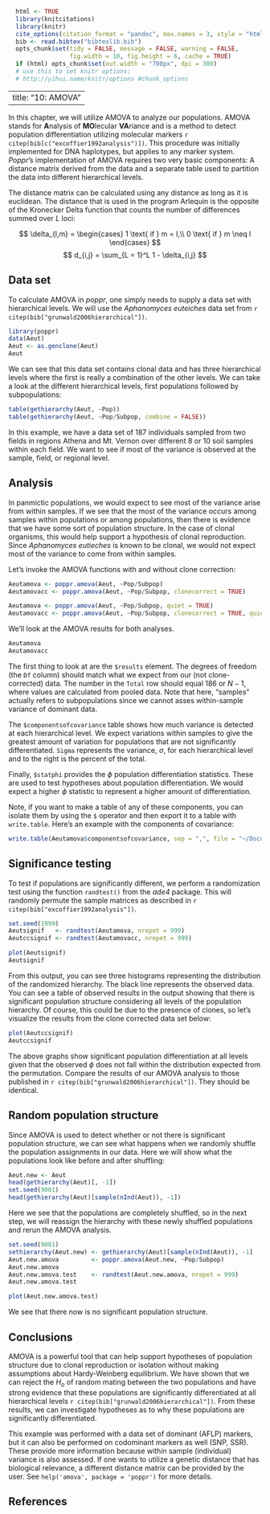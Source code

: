 ```r
  html <- TRUE
  library(knitcitations)
  library(knitr)
  cite_options(citation_format = "pandoc", max.names = 3, style = "html", hyperlink = "to.doc")
  bib <- read.bibtex("bibtexlib.bib")
  opts_chunk$set(tidy = FALSE, message = FALSE, warning = FALSE, 
                 fig.width = 10, fig.height = 6, cache = TRUE)
  if (html) opts_chunk$set(out.width = "700px", dpi = 300)
  # use this to set knitr options: 
  # http://yihui.name/knitr/options #chunk_options
```
---
title: "10: AMOVA"
---

In this chapter, we will utilize AMOVA to analyze our populations. AMOVA stands
for **A**nalysis of **MO**lecular **VA**riance and is a method to detect
population differentiation utilizing molecular markers `r citep(bib[c("excoffier1992analysis")])`. This procedure was initially implemented for DNA haplotypes, but applies to any marker system. *Poppr*'s implementation of AMOVA requires two very basic components: A distance matrix derived from the data and a separate table used to partition the data into different hierarchical levels.

The distance matrix can be calculated using any distance as long as it is euclidean. The distance that is used in the program Arlequin is the opposite of the Kronecker Delta function that counts the number of differences summed over $L$ loci:

$$
\delta_{l,m} = \begin{cases}
1 \text{ if } m = l,\\
0 \text{ if } m \neq l
\end{cases}
$$
$$
d_{i,j} = \sum_{L = 1}^L 1 - \delta_{i,j}
$$

Data set
----

To calculate AMOVA in *poppr*, one simply needs to supply a data set with
hierarchical levels. We will use the *Aphanomyces euteiches* data set from 
`r citep(bib["grunwald2006hierarchical"])`.

```r
library(poppr)
data(Aeut)
Aeut <- as.genclone(Aeut)
Aeut
```
We can see that this data set contains clonal data and has three hierarchical levels where the first is really a combination of the other levels. We can take a look
at the different hierarchical levels, first populations followed by subpopulations: 

```r
table(gethierarchy(Aeut, ~Pop))
table(gethierarchy(Aeut, ~Pop/Subpop, combine = FALSE))
```


In this example, we have a data set of 187 individuals sampled from two fields in regions Athena and Mt. Vernon over different 8 or 10 soil samples within each field. We want to see if most of the variance is observed at the sample, field, or regional level. 

Analysis
----

In panmictic populations, we would expect to see most of the variance arise from within samples. If we see that the most of the variance occurs among samples within populations or among populations, then there is evidence that we have some sort of population structure. In the case of clonal organisms, this would help support a hypothesis of clonal reproduction. Since *Aphanomyces eutieches* is known to be clonal, we would not expect most of the variance to come from within samples.

Let's invoke the AMOVA functions with and without clone correction:

```r
Aeutamova <- poppr.amova(Aeut, ~Pop/Subpop)
Aeutamovacc <- poppr.amova(Aeut, ~Pop/Subpop, clonecorrect = TRUE)
```


```r
Aeutamova <- poppr.amova(Aeut, ~Pop/Subpop, quiet = TRUE)
Aeutamovacc <- poppr.amova(Aeut, ~Pop/Subpop, clonecorrect = TRUE, quiet = TRUE)
```

We'll look at the AMOVA results for both analyses. 

```r
Aeutamova
Aeutamovacc
```

The first thing to look at are the `$results` element. The degrees of freedom
(the `Df` column) should match what we expect from our (not clone-corrected) data. The number in the `Total` row should equal 186 or $N - 1$, where values are calculated from pooled data. Note that here, "samples" actually refers to 
subpopulations since we cannot asses within-sample variance of dominant data. 

The `$componentsofcovariance` table shows how much
variance is detected at each hierarchical level. We expect variations within samples to 
give the greatest amount of variation for populations that are not significantly
differentiated. `Sigma` represents the variance, $\sigma$, for each hierarchical
level and to the right is the percent of the total. 

Finally, `$statphi` provides the $\phi$ population differentiation statistics. These are used to test hypotheses about population differentiation. We would expect a higher $\phi$
statistic to represent a higher amount of differentiation. 

Note, if you want to make a table of any of these components, you can isolate them by using the `$` operator and then export it to a table with `write.table`. Here's an example with the components of covariance:

```r
write.table(Aeutamova$componentsofcovariance, sep = ",", file = "~/Documents/AeutiechesAMOVA.csv")
```


Significance testing
----

To test if populations are significantly different, we perform a randomization test using the function `randtest()` from the *ade4* package. This will randomly permute the sample matrices as described in `r citep(bib["excoffier1992analysis"])`.

```r
set.seed(1999)
Aeutsignif   <- randtest(Aeutamova, nrepet = 999)
Aeutccsignif <- randtest(Aeutamovacc, nrepet = 999)
```
```r
plot(Aeutsignif)
Aeutsignif
```
From this output, you can see three histograms representing the distribution of
the randomized hierarchy. The black line represents the observed data. You can 
see a table of observed results in the output showing that there is significant
population structure considering all levels of the population hierarchy. Of
course, this could be due to the presence of clones, so let's visualize the
results from the clone corrected data set below:

```r
plot(Aeutccsignif)
Aeutccsignif
```

The above graphs show significant population differentiation at all levels given that the observed $\phi$ does not fall within the distribution expected from the permutation. Compare the results of our AMOVA analysis to those published in `r citep(bib["grunwald2006hierarchical"])`. They should be identical. 

Random population structure
----

Since AMOVA is used to detect whether or not there is significant population
structure, we can see what happens when we randomly shuffle the population
assignments in our data. Here we will show what the populations look like before
and after shuffling:

```r
Aeut.new <- Aeut
head(gethierarchy(Aeut)[, -1])
set.seed(9001)
head(gethierarchy(Aeut)[sample(nInd(Aeut)), -1])
```
Here we see that the populations are completely shuffled, so in the next step,
we will reassign the hierarchy with these newly shuffled populations and rerun
the AMOVA analysis.

```r
set.seed(9001)
sethierarchy(Aeut.new) <- gethierarchy(Aeut)[sample(nInd(Aeut)), -1]
Aeut.new.amova         <- poppr.amova(Aeut.new, ~Pop/Subpop)
Aeut.new.amova
Aeut.new.amova.test    <- randtest(Aeut.new.amova, nrepet = 999)
Aeut.new.amova.test
```
```r
plot(Aeut.new.amova.test)
```

We see that there now is no significant population structure.

Conclusions
----

AMOVA is a powerful tool that can help support hypotheses of population structure due to clonal reproduction or isolation without making assumptions about Hardy-Weinberg equilibrium. We have shown that we can reject the
$H_o$ of random mating between the two populations and have strong evidence that
these populations are significantly differentiated at all hierarchical levels `r citep(bib["grunwald2006hierarchical"])`. From these results, we can investigate
hypotheses as to why these populations are significantly differentiated.

This example was performed with a data set of dominant (AFLP)
markers, but it can also be performed on codominant markers as well (SNP, SSR). These provide more information because within sample (individual) variance is also assessed. If one wants to utilize a genetic distance that has biological relevance, a different distance matrix can be provided by the user. See `help('amova', package = 'poppr')` for more details.

References
----------

<!----------->
